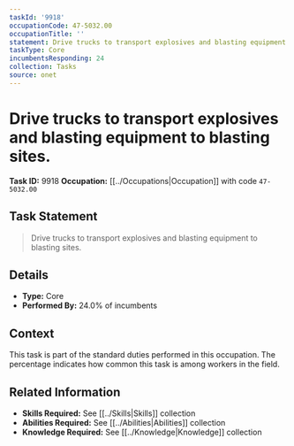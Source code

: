 ```yaml
---
taskId: '9918'
occupationCode: 47-5032.00
occupationTitle: ''
statement: Drive trucks to transport explosives and blasting equipment to blasting sites.
taskType: Core
incumbentsResponding: 24
collection: Tasks
source: onet
---
```

# Drive trucks to transport explosives and blasting equipment to blasting sites.

**Task ID:** 9918
**Occupation:** [[../Occupations|Occupation]] with code `47-5032.00`

## Task Statement

> Drive trucks to transport explosives and blasting equipment to blasting sites.

## Details

- **Type:** Core
- **Performed By:** 24.0% of incumbents

## Context

This task is part of the standard duties performed in this occupation. The percentage indicates how common this task is among workers in the field.

## Related Information

- **Skills Required:** See [[../Skills|Skills]] collection
- **Abilities Required:** See [[../Abilities|Abilities]] collection
- **Knowledge Required:** See [[../Knowledge|Knowledge]] collection
